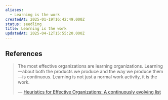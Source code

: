 ```yaml
---
aliases:
  - Learning is the work
createdAt: 2025-01-19T16:42:49.000Z
status: seedling
title: Learning is the work
updatedAt: 2025-04-12T15:55:20.000Z
---
```

## References

> The most effective organizations are learning organizations. Learning —about both the products we produce and the way we produce them—is continuous. Learning is not just a normal work activity, it is the work.
>
> — [Heuristics for Effective Organizations: A continuously evolving list](https://holub.com/heuristics/)
